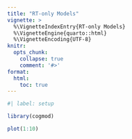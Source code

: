 ```yaml
---
title: "RT-only Models"
vignette: >
  %\VignetteIndexEntry{RT-only Models}
  %\VignetteEngine{quarto::html}
  %\VignetteEncoding{UTF-8}
knitr:
  opts_chunk:
    collapse: true
    comment: '#>'
format: 
  html:
    toc: true
---
```


```r
#| label: setup

library(cogmod)
```

```r
plot(1:10)
```
